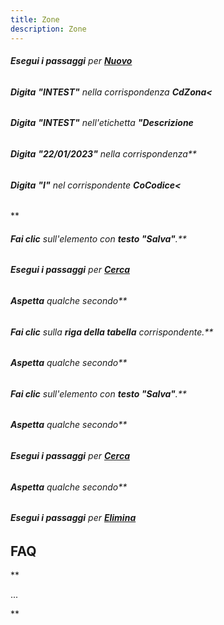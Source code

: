```yaml
---
title: Zone
description: Zone
---
```

###### **Esegui i passaggi** per **[Nuovo](Nuovo)**

###### **Digita** **"INTEST"** nella corrispondenza **CdZona<**

###### **Digita** **"INTEST"** nell'etichetta **"Descrizione**

###### **Digita** **"22/01/2023"** nella corrispondenza**

###### **Digita** **"I"** nel corrispondente **CoCodice<**

**

###### **Fai clic** sull'elemento con **testo "Salva"**.**

###### **Esegui i passaggi** per **[Cerca](Cerca)**

###### **Aspetta** qualche secondo**

###### **Fai clic** sulla **riga della tabella** corrispondente.**

###### **Aspetta** qualche secondo**

###### **Fai clic** sull'elemento con **testo "Salva"**.**

###### **Aspetta** qualche secondo**

###### **Esegui i passaggi** per **[Cerca](Cerca)**

###### **Aspetta** qualche secondo**

###### **Esegui i passaggi** per **[Elimina](Elimina)**

**FAQ**
-------------------

**

...

**
